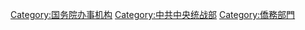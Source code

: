 [[Category:国务院办事机构|Category:国务院办事机构]]
[[Category:中共中央统战部|Category:中共中央统战部]]
[[Category:僑務部門|Category:僑務部門]]